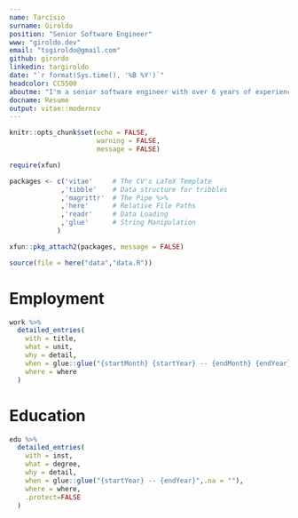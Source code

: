 ```yaml
---
name: Tarcísio
surname: Giroldo
position: "Senior Software Engineer"
www: "giroldo.dev"
email: "tsgiroldo@gmail.com"
github: girordo
linkedin: targiroldo
date: "`r format(Sys.time(), '%B %Y')`"
headcolor: CC5500
aboutme: "I'm a senior software engineer with over 6 years of experience across several types of business. Focused on React and it's ecosystem. Experienced in unit testing, React rewriting and refactoring apps and frontend performance. I'm also like to study new techs like Rust and Elixir. In my free time I like to spent time with my dog, family and friends"
docname: Resume
output: vitae::moderncv
---
```


```r
knitr::opts_chunk$set(echo = FALSE,
                      warning = FALSE,
                      message = FALSE)

require(xfun)

packages <- c('vitae'     # The CV's LaTeX Template
             ,'tibble'    # Data structure for tribbles
             ,'magrittr'  # The Pipe %>%
             ,'here'      # Relative File Paths
             ,'readr'     # Data Loading
             ,'glue'      # String Manipulation
            )

xfun::pkg_attach2(packages, message = FALSE)

source(file = here("data","data.R"))

```

# Employment

```r

work %>%
  detailed_entries(
    with = title,
    what = unit,
    why = detail,
    when = glue::glue("{startMonth} {startYear} -- {endMonth} {endYear}",.na = ""),
    where = where
  )

```

# Education

```r

edu %>%
  detailed_entries(
    with = inst,
    what = degree,
    why = detail,
    when = glue::glue("{startYear} -- {endYear}",.na = ""),
    where = where,
    .protect=FALSE
  )

```